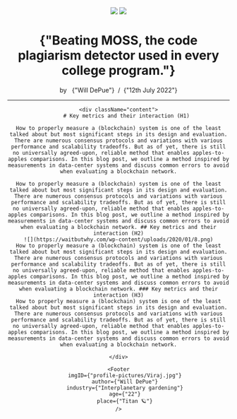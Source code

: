 
<Main>
    <Header value="Join the Colossus" link="/" showBackground />
    <div>
        <div className="rounded-md overflow-hidden">
            <Image src={PostBackground} />
            <Image src={PostIcon} style={{ marginBottom: "20px", zIndex: "10"}} />
        </div>
      <h1 className="my-6 text-3xl">{"Beating MOSS, the code plagiarism detector used in every college program."}</h1>
      <p className="">
        by &nbsp;
        <span className="text-slate-400	">{"Will DePue"} </span>
        &nbsp;/&nbsp;
        <span> {"12th July 2022"}</span>
      </p>
      <hr className="my-3 border-slate-500	"></hr>
    </div>

    <div className="content">
         # Key metrics and their interaction (H1)

    How to properly measure a (blockchain) system is one of the least talked about but most significant steps in its design and evaluation. There are numerous consensus protocols and variations with various performance and scalability tradeoffs. But as of yet, there is still no universally agreed-upon, reliable method that enables apples-to-apples comparisons. In this blog post, we outline a method inspired by measurements in data-center systems and discuss common errors to avoid when evaluating a blockchain network.

    How to properly measure a (blockchain) system is one of the least talked about but most significant steps in its design and evaluation. There are numerous consensus protocols and variations with various performance and scalability tradeoffs. But as of yet, there is still no universally agreed-upon, reliable method that enables apples-to-apples comparisons. In this blog post, we outline a method inspired by measurements in data-center systems and discuss common errors to avoid when evaluating a blockchain network. ## Key metrics and their interaction (H2)
    ![](https://waitbutwhy.com/wp-content/uploads/2020/01/8.png)
    How to properly measure a (blockchain) system is one of the least talked about but most significant steps in its design and evaluation. There are numerous consensus protocols and variations with various performance and scalability tradeoffs. But as of yet, there is still no universally agreed-upon, reliable method that enables apples-to-apples comparisons. In this blog post, we outline a method inspired by measurements in data-center systems and discuss common errors to avoid when evaluating a blockchain network. ### Key metrics and their interaction (H3)
    How to properly measure a (blockchain) system is one of the least talked about but most significant steps in its design and evaluation. There are numerous consensus protocols and variations with various performance and scalability tradeoffs. But as of yet, there is still no universally agreed-upon, reliable method that enables apples-to-apples comparisons. In this blog post, we outline a method inspired by measurements in data-center systems and discuss common errors to avoid when evaluating a blockchain network.

    </div>

    <Footer
        imgID={"profile-pictures/Viraj.jpg"}
        author={"Will DePue"}
        industry={"Interplanetary gardening"}
        age={"22"}
        place={"Titan 🪐"}
    />

</Main>
